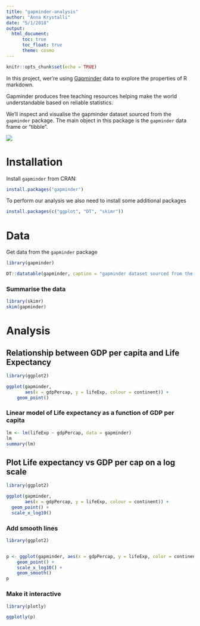 ```yaml
---
title: "gapminder-analysis"
author: "Anna Krystalli"
date: "5/1/2018"
output: 
  html_document:
      toc: true
      toc_float: true
      theme: cosmo
---
```



```r
knitr::opts_chunk$set(echo = TRUE)
```



In this project, wer're using [Gapminder](http://www.gapminder.org/data/) data to explore the properties of R markdown.

Gapminder produces free teaching resources helping make the world understandable based on reliable statistics. 

We'll inspect and visualise the gapminder dataset sourced from the `gapminder` package. The main object in this package is the `gapminder` data frame or "tibble". 

![](https://www.gapminder.org/wp-content/themes/gapminder/images/logo.png)

# Installation

Install `gapminder` from CRAN:

```r
install.packages("gapminder")

```

To perform our analysis we also need to install some additional packages

```r
install.packages(c("ggplot", "DT", "skimr"))
```


# Data

Get data from the `gapminder` package
```r
library(gapminder)
```

```r
DT::datatable(gapminder, caption = "gapminder dataset sourced from the gapminder r package")
```

### Summarise the data

```r
library(skimr)
skim(gapminder)
```

# Analysis

## Relationship between GDP per capita and Life Expectancy

```r
library(ggplot2)

ggplot(gapminder, 
       aes(x = gdpPercap, y = lifeExp, colour = continent)) +
    geom_point()
```

### Linear model of Life expectancy as a function of GDP per capita

```r
lm <- lm(lifeExp ~ gdpPercap, data = gapminder) 
lm
summary(lm)
```


## Plot Life expectancy vs GDP per cap on a log scale

```r
library(ggplot2)

ggplot(gapminder, 
       aes(x = gdpPercap, y = lifeExp, colour = continent)) +
  geom_point() + 
  scale_x_log10() 
```

### Add smooth lines

```r
library(ggplot2)


p <- ggplot(gapminder, aes(x = gdpPercap, y = lifeExp, color = continent)) +
    geom_point() + 
    scale_x_log10() + 
    geom_smooth()
p

```


### Make it interactive

```r
library(plotly)

ggplotly(p)

```

